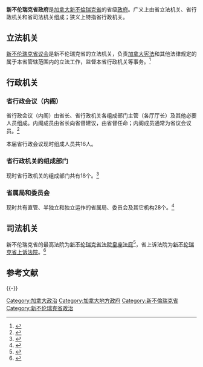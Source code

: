 {{NoteTA
|G1=TO
}}
{{infobox
| title = 新不伦瑞克省政府
| headerstyle = vertical-align:middle;background-color:#efefef;
| image = 
| caption = 
| label1 = 国家
|  data1 = [[加拿大|加拿大]]
| label2 = 联邦政府
|  data2 = [[加拿大政府|加拿大政府]]
| label3 = 省（地区）
| data3 = [[新不倫瑞克省|新不倫瑞克省]]
| label4 = 政府驻地
|  data4 = [[弗雷德里克頓|弗雷德里克頓]]
| label5 = 官方网站
|  data5 = [https://ww2.gnb.ca gnb.ca]
| header6 = 立法机关
| label7 = 君主代表 
|  data7 = [[新不伦瑞克省省督|省督]]
| label8 = 省议会
|  data8 = [[新不伦瑞克省议会|新不伦瑞克省议会]]
| header9 = 行政机关
| label10 = 主要机构
|  data10 = [[新不伦瑞克省政府#_省行政会议（内阁）|省行政会议（内阁）]]
| label13 = 省政府首脑
|  data13 = [[新不伦瑞克省省长|省长]]
| label18 = Responsible to
|  data18 = <!-- responsible to parliament/president/monarch? -->
| header19 = 司法机关
| label20 = 省最高法院
|  data20 = [[新不伦瑞克省法院皇座法庭|新不伦瑞克省法院皇座法庭]]
| label21 = 省上诉法院
|  data21 = [[新不伦瑞克省上诉法院|新不伦瑞克省上诉法院]]
}}

'''新不伦瑞克省政府'''是[[加拿大|加拿大]][[新不倫瑞克省|新不倫瑞克省]]的省级[[政府|政府]]。广义上由省立法机关、省行政机关和省司法机关组成；狭义上特指省行政机关。

== 立法机关 ==

[[新不伦瑞克省议会|新不伦瑞克省议会]]是新不伦瑞克省的立法机关，负责[[加拿大宪法|加拿大宪法]]和其他法律规定的属于本省管辖范围内的立法工作，监督本省行政机关等事务。<ref>{{Cite web |url=https://www.gnb.ca/legis/publications/tradition/legtrad4-e.asp |title=Legislative Process - Legislative Assembly of New Brunswick |accessdate=2020-10-03 |archive-date=2018-11-19 |archive-url=https://web.archive.org/web/20181119171021/https://www.gnb.ca/legis/publications/tradition/legtrad4-e.asp |dead-url=no }}</ref>

== 行政机关 ==

=== 省行政会议（内阁） ===
省行政会议（内阁）由省长、省行政机关各组成部门主管（各厅厅长）及其他必要人员组成。内阁成员由省长向省督建议，由省督任命；内阁成员通常为省议会议员。<ref>{{Cite web |url=https://www2.gnb.ca/content/gnb/en/contacts/minister_list.html |title=Members of the Executive Council - GNB |accessdate=2020-10-03 |archive-date=2020-09-19 |archive-url=https://web.archive.org/web/20200919160743/https://www2.gnb.ca/content/gnb/en/contacts/minister_list.html |dead-url=no }}</ref>

本届省行政会议现时组成人员共16人。

=== 省行政机关的组成部门 === 
现时省行政机关的组成部门共有18个。<ref>{{Cite web |url=https://www2.gnb.ca/content/gnb/en/corporate/government_websites.html |title=Departments - GNB |accessdate=2020-10-03 |archive-date=2020-10-09 |archive-url=https://web.archive.org/web/20201009082503/https://www2.gnb.ca/content/gnb/en/corporate/government_websites.html |dead-url=no }}</ref>

{{columns-list|2|
* 新不伦瑞克省原住民事务厅
* 新不伦瑞克省农业、水产和渔业厅
* 新不伦瑞克省教育和儿童早教发展厅
* 新不伦瑞克省紧急情况组织厅
* 新不伦瑞克省环境和地方政府厅
* 新不伦瑞克省财政和省国库委员会
* 新不伦瑞克省卫生厅
* 新不伦瑞克省政府事务厅
* [[紐賓士域省司法及公眾安全廳|紐賓士域省司法及公眾安全廳]]
* [[律政司辦公室_(紐賓士域省)|律政司辦公室]]
* 新不伦瑞克省自然资源和能源开发厅
* 新不伦瑞克省省长办公室
* 新不伦瑞克省高等教育、技能培训和劳工厅
* 新不伦瑞克省公共安全厅
* 新不伦瑞克省区域发展合作厅
* 新不伦瑞克省社会发展厅
* 新不伦瑞克省旅游、遗产和文化厅
* 新不伦瑞克省交通和基础设施厅
* 新不伦瑞克省女性平等厅

}}

=== 省属局和委员会 === 
现时共有直管、半独立和独立运作的省属局、委员会及其它机构28个。<ref>{{Cite web |url=https://www2.gnb.ca/content/gnb/en/corporate/government_websites.html |title=Corporations, Agencies, Boards and Commissions - GNB |accessdate=2020-10-03 |archive-date=2020-10-09 |archive-url=https://web.archive.org/web/20201009082503/https://www2.gnb.ca/content/gnb/en/corporate/government_websites.html |dead-url=no }}</ref>
{{columns-list|2|
* 



}}


== 司法机关 ==
新不伦瑞克省的最高法院为[[新不伦瑞克省法院皇座法庭|新不伦瑞克省法院皇座法庭]]<ref>{{Cite web |url=https://www.courtsnb-coursnb.ca/content/cour/en/queens-bench.html |title=Court of Queen's Bench |accessdate=2020-10-03 |archive-date=2020-05-23 |archive-url=https://web.archive.org/web/20200523134935/https://www.courtsnb-coursnb.ca/content/cour/en/queens-bench.html |dead-url=no }}</ref>，省上诉法院为[[新不伦瑞克省上诉法院|新不伦瑞克省上诉法院]]。<ref>{{Cite web |url=https://www.courtsnb-coursnb.ca/content/cour/en/appeal.html |title=Court of Appeal |accessdate=2020-10-03 |archive-date=2020-07-01 |archive-url=https://web.archive.org/web/20200701215254/https://www.courtsnb-coursnb.ca/content/cour/en/appeal.html |dead-url=no }}</ref>


== 参考文献 ==
{{reflist}}


{{-}}

{{加拿大一级行政区的政府}}

{{Authority control}}

[[Category:加拿大政治|Category:加拿大政治]]
[[Category:加拿大地方政府|Category:加拿大地方政府]]
[[Category:新不倫瑞克省|Category:新不倫瑞克省]]
[[Category:新不伦瑞克省政治|Category:新不伦瑞克省政治]]